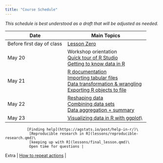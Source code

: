 ```yaml
---
title: "Course Schedule"
---
```


*This schedule is best understood as a draft that will be adjusted as needed.* 


| Date            |  Main Topics              |   
|-----------------|-----------------------|
| Before first day of class | [Lesson Zero](lessons/lesson-zero.qmd) |  
| May 20 | Workshop orientation \
           [Quick tour of R Studio](lessons/rstudio-tour.qmd)\
           [Getting to know data in R](lessons/getting-to-know-data.qmd) | 
| May 21 |  [R documentation](lessons/r-documentation.qmd) \
            [Importing tabular files](lessons/data-import.qmd)\
           [Data transformation & wrangling](lessons/data-wrangling.qmd)\
           [Exporting R objects to file](lessons/data-export.qmd) |  
| May 22 |   [Reshaping data](lessons/reshaping.qmd)\
            [Combining data sets](lessons/data-merging.qmd) \
            [Data aggregation + summary](lessons/data-aggregation.qmd) |   
| May 23   | [Visualizing data in R with ggplot](lessons/ggplotting.qmd)\   
              [Finding help](https://agstats.io/post/help-in-r/)\
               [Reproducible research in R](lessons/reproducible-research.qmd)\
               [keeping up with R](lessons/final_lesson.qmd)\
               Open time for questions |   
| Extra  |  [How to repeat actions](repeating-actions.qmd) |


